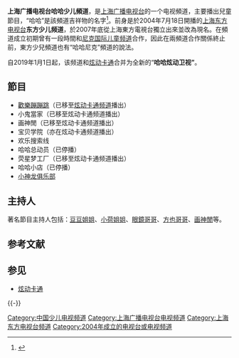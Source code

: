 {{頻道資訊
| 頻道名稱 = 上海广播电视台哈哈少儿频道
| 頻道圖片檔案 = 
| 頻道圖片尺寸 = 
| 頻道圖片名稱 = 哈哈少儿频道标志（电视上显示的台徽为白色）
| 所屬國家 = {{PRC}}
| 總部所在 = [[上海市|上海市]][[浦东新区|浦东新区]]东方路2000号哈楼3-4层
| 播放地區 = [[上海市|上海市]]及部分省份
| 開播日期 = 2004年7月18日
| 停播日期 =2019年1月1日 
| 收視率 = 
| 收視率調查時間 = 
| 收視率資料來源 = 
| 頻道口號 = 有家，有哈哈！
| 視頻格式         = [[標準畫質電視|SDTV]]
| 音頻格式         = [[單聲道|單聲道]]
| 頻道語言         = [[普通話|普通話]]
|頻道類別         = 少儿
| 擁有者 = [[上海广播电视台|上海广播电视台]]<br />上海炫动传播有限公司
| 持股者 = 
| 前頻道名稱 = [[上海东方电视台|上海东方电视台]]东方少儿频道（2004年至2007年）
| 姊妹頻道          = [[上海广播电视台炫动卡通频道|炫动卡通频道]]
| 被取代名稱 = 
| 集團同類頻道 = 
| 重播服務頻道 = 
| 頻道官方網站 = https://archive.is/20070422222920/http://haha.smg.cn/
| 備註 = 
| 有線電視供應商01 = 上海[[东方有线|东方有线]]（全市）
| 有線電視頻道數01 = 15频道（标清）<ref>{{Cite web |url=http://www.ocn.net.cn/hdds_pdjs.html |title=上海全境整转区有线数字电视频道列表 |accessdate=2018-02-22 |archive-date=2014-06-23 |archive-url=https://web.archive.org/web/20140623175401/http://ocn.net.cn/hdds_pdjs.html |dead-url=no }}</ref>
}}

'''上海广播电视台哈哈少儿頻道'''，是[[上海广播电视台|上海广播电视台]]的一个电视頻道，主要播出兒童節目，“哈哈”是該頻道吉祥物的名字<ref>{{cite web|url=http://haha.smg.cn/hahaabout.htm|language=zh-hans|title=关于哈哈|publisher=|date=|accessdate=|deadurl=yes|archiveurl=https://web.archive.org/web/20100212232956/http://haha.smg.cn/hahaabout.htm|archivedate=2010-02-12}}</ref>。前身是於2004年7月18日開播的[[上海东方电视台|上海东方电视台]]'''东方少儿频道'''，於2007年底從上海東方電視台獨立出來並改為現名。在頻道成立初期曾有一段時間和[[尼克国际儿童频道|尼克国际儿童频道]]合作，因此在兩頻道合作關係終止前，東方少兒頻道也有“哈哈尼克”頻道的說法。

自2019年1月1日起，该频道和[[炫动卡通|炫动卡通]]合并为全新的“'''哈哈炫动卫视”'''。

== 節目 ==
*[[歡樂蹦蹦跳|歡樂蹦蹦跳]]（已移至[[上海广播电视台炫动卡通频道|炫动卡通频道]]播出）
*小鬼當家（已移至炫动卡通频道播出）
*画神閒（已移至炫动卡通频道播出）
*宝贝学院（亦在炫动卡通频道播出）
*欢乐搜索线
*哈哈总动员（已停播） 
*荧星梦工厂（已移至炫动卡通频道播出）
*哈哈小店（已停播） 
*[[小神龙俱乐部|小神龙俱乐部]]

== 主持人 ==
著名節目主持人包括：[[潘延|豆豆姐姐]]、[[小荷姐姐|小荷姐姐]]、[[金煒|眼鏡哥哥]]、[[方也哥哥|方也哥哥]]、[[画神閒|画神閒]]等。

== 参考文献 ==
{{Reflist}}

== 参见 ==
* [[炫动卡通|炫动卡通]]

{{-}}
{{上海广播电视台}}

[[Category:中国少儿电视频道|Category:中国少儿电视频道]]
[[Category:上海广播电视台电视频道|Category:上海广播电视台电视频道]]
[[Category:上海东方电视台频道|Category:上海东方电视台频道]]
[[Category:2004年成立的电视台或电视频道|Category:2004年成立的电视台或电视频道]]